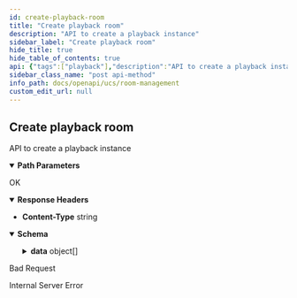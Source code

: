 ```yaml
---
id: create-playback-room
title: "Create playback room"
description: "API to create a playback instance"
sidebar_label: "Create playback room"
hide_title: true
hide_table_of_contents: true
api: {"tags":["playback"],"description":"API to create a playback instance","parameters":[{"name":"roomid","in":"path","description":"ID of room to return","required":true,"schema":{"type":"string"},"example":"f81d4fae-7dec-11d0-a765-00a0c91e6bf6"}],"responses":{"200":{"description":"OK","headers":{"Content-Type":{"schema":{"type":"string","example":"application/json"}}},"content":{"application/json":{"schema":{"type":"object","properties":{"data":{"type":"array","items":{"type":"object","properties":{"id":{"type":"string"},"duration_in_seconds":{"type":"string"}}}},"sent_at":{"type":"string"}}},"example":{"data":[{"id":"df91094f-1fdd-4be6-a8c6-e4038ccc87f1","duration_in_seconds":3600000}],"sent_at":"2023-06-15T18:42:11Z"}}}},"400":{"description":"Bad Request"},"500":{"description":"Internal Server Error"}},"method":"post","path":"/v2/playback/rooms/{roomid}","servers":[{"url":"http://app-room-mgmt.dev2.ar2","description":"Default server"}],"info":{"title":"Room Management","version":"v2","description":"## What's new\n- create chat 1-1 room\n- delete chat 1-1 room\n"},"postman":{"name":"Create playback room","description":{"content":"API to create a playback instance","type":"text/plain"},"url":{"path":["v2","playback","rooms",":roomid"],"host":["{{baseUrl}}"],"query":[],"variable":[{"disabled":false,"description":{"content":"(Required) ID of room to return","type":"text/plain"},"type":"any","value":"","key":"roomid"}]},"header":[{"key":"Accept","value":"application/json"}],"method":"POST"}}
sidebar_class_name: "post api-method"
info_path: docs/openapi/ucs/room-management
custom_edit_url: null
---
```



## Create playback room



API to create a playback instance

<details style={{"marginBottom":"1rem"}} data-collapsed={false} open={true}><summary style={{}}><strong>Path Parameters</strong></summary><div><ul><ParamsItem className={"paramsItem"} param={{"name":"roomid","in":"path","description":"ID of room to return","required":true,"schema":{"type":"string"},"example":"f81d4fae-7dec-11d0-a765-00a0c91e6bf6"}}></ParamsItem></ul></div></details><div><ApiTabs><TabItem label={"200"} value={"200"}><div>

OK

</div><details style={{"textAlign":"left","marginBottom":"1rem"}} data-collaposed={true} open={false}><summary style={{}}><strong>Response Headers</strong></summary><ul style={{"marginLeft":"1rem"}}><li className={"schemaItem"}><summary style={{}}><strong>Content-Type</strong><span style={{"opacity":"0.6"}}> string</span></summary><div></div></li></ul></details><div><MimeTabs schemaType={"response"}><TabItem label={"application/json"} value={"application/json"}><SchemaTabs><TabItem label={"Schema"} value={"Schema"}><details style={{}} data-collapsed={false} open={true}><summary style={{"textAlign":"left"}}><strong>Schema</strong></summary><div style={{"textAlign":"left","marginLeft":"1rem"}}></div><ul style={{"marginLeft":"1rem"}}><SchemaItem collapsible={true} className={"schemaItem"}><details style={{}}><summary style={{}}><strong>data</strong><span style={{"opacity":"0.6"}}> object[]</span></summary><div style={{"marginLeft":"1rem"}}><li><div style={{"fontSize":"var(--ifm-code-font-size)","opacity":"0.6","marginLeft":"-.5rem","paddingBottom":".5rem"}}>Array [</div></li><SchemaItem collapsible={false} name={"id"} required={false} schemaName={"string"} qualifierMessage={undefined} schema={{"type":"string"}}></SchemaItem><SchemaItem collapsible={false} name={"duration_in_seconds"} required={false} schemaName={"string"} qualifierMessage={undefined} schema={{"type":"string"}}></SchemaItem><li><div style={{"fontSize":"var(--ifm-code-font-size)","opacity":"0.6","marginLeft":"-.5rem"}}>]</div></li></div></details></SchemaItem><SchemaItem collapsible={false} name={"sent_at"} required={false} schemaName={"string"} qualifierMessage={undefined} schema={{"type":"string"}}></SchemaItem></ul></details></TabItem><TabItem label={"Example (from schema)"} value={"Example (from schema)"}><ResponseSamples responseExample={"{\n  \"data\": [\n    {\n      \"id\": \"string\",\n      \"duration_in_seconds\": \"string\"\n    }\n  ],\n  \"sent_at\": \"string\"\n}"} language={"json"}></ResponseSamples></TabItem><TabItem label={"Example"} value={"Example"}><ResponseSamples responseExample={"{\n  \"data\": [\n    {\n      \"id\": \"df91094f-1fdd-4be6-a8c6-e4038ccc87f1\",\n      \"duration_in_seconds\": 3600000\n    }\n  ],\n  \"sent_at\": \"2023-06-15T18:42:11Z\"\n}"} language={"json"}></ResponseSamples></TabItem></SchemaTabs></TabItem></MimeTabs></div></TabItem><TabItem label={"400"} value={"400"}><div>

Bad Request

</div><div></div></TabItem><TabItem label={"500"} value={"500"}><div>

Internal Server Error

</div><div></div></TabItem></ApiTabs></div>
      